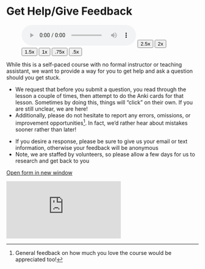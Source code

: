 # Get Help/Give Feedback {- #get_help}

::: {.infobox .sound}
<figure> <audio id="myAudio" controls controlsList="nodownload" 
src="./images/00.20gethelp.m4a"> 
Your browser does not support the <code>audio</code> element.</audio><button onclick="x25()" type="button">2.5x</button><button onclick="x2()" type="button">2x</button><button onclick="x15()" type="button">1.5x</button><button onclick="x1()" type="button">1x</button><button onclick="x075()" type="button">.75x</button><button onclick="x05()" type="button">.5x</button><script>
var x = document.getElementById("myAudio");
function x05() { 
    x.playbackRate = 0.5;
    x.play();}
function x075() { 
    x.playbackRate = 0.75;
    x.play();} 
function x1() { 
    x.playbackRate = 1;
     x.play();}
function x15() { 
    x.playbackRate = 1.5;
     x.play();} 
function x2() { 
    x.playbackRate = 2;
     x.play();} 
function x25() { 
    x.playbackRate = 2.5;
     x.play(); } 
</script></figure>
:::


While this is a self-paced course with no formal instructor or teaching assistant, we want to provide a way for you to get help and ask a question should you get stuck. 

* We request that before you submit a question, you read through the lesson a couple of times, then attempt to do the Anki cards for that lesson.  Sometimes by doing this, things will "click" on their own.  If you are still unclear, we are here!
* Additionally, please do not hesitate to report any errors, omissions, or improvement opportunities^[General feedback on how much you love the course would be appreciated too!].  In fact, we'd rather hear about mistakes sooner rather than later! 

::: {.box .info}
* If you desire a response, please be sure to give us your email or text information, otherwise your feedback will be anonymous
* Note, we are staffed by volunteers, so please allow a few days for us to research and get back to you

:::

[Open form in new window](https://forms.gle/tNsvwrhci3nGkvvV6){target="_blank"}

<div class="containerLet">
<iframe class="responsive-iframe" src="https://docs.google.com/forms/d/e/1FAIpQLSdWJc7ri0andmyu70D1USeDRtbsrHLaYLNrs0rvI2qBJx-yEg/viewform?embedded=true" frameborder="0"></iframe>
</div>


